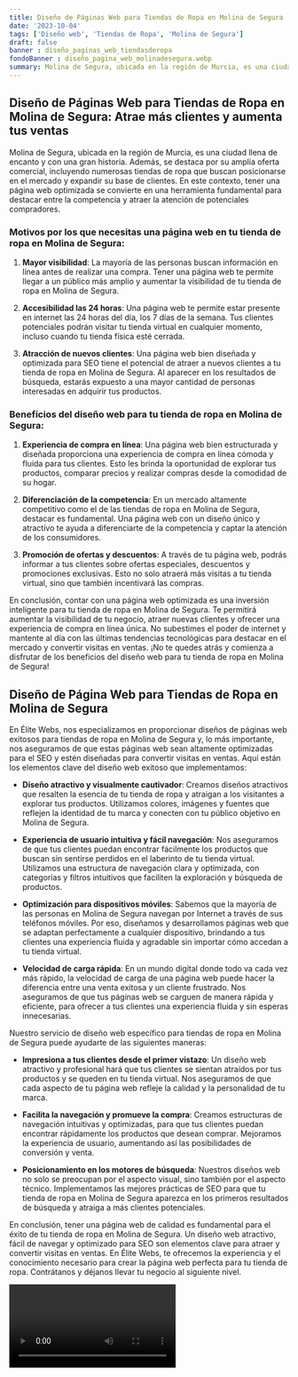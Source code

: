 ```yaml
---
title: Diseño de Páginas Web para Tiendas de Ropa en Molina de Segura
date: '2023-10-04'
tags: ['Diseño web', 'Tiendas de Ropa', 'Molina de Segura']
draft: false
banner : diseño_paginas_web_tiendasderopa
fondoBanner : diseño_pagina_web_molinadesegura.webp
summary: Molina de Segura, ubicada en la región de Murcia, es una ciudad llena de encanto y con una gran historia. Además, se destaca por su amplia oferta comercial, incluyendo numerosas tiendas de ropa que buscan posicionarse en el mercado y expandir su base de clientes. En este contexto, tener una página web optimizada se convierte en una herramienta fundamental para destacar entre la competencia y atraer la atención de potenciales compradores.
---
```


## Diseño de Páginas Web para Tiendas de Ropa en Molina de Segura: Atrae más clientes y aumenta tus ventas

Molina de Segura, ubicada en la región de Murcia, es una ciudad llena de encanto y con una gran historia. Además, se destaca por su amplia oferta comercial, incluyendo numerosas tiendas de ropa que buscan posicionarse en el mercado y expandir su base de clientes. En este contexto, tener una página web optimizada se convierte en una herramienta fundamental para destacar entre la competencia y atraer la atención de potenciales compradores.

### Motivos por los que necesitas una página web en tu tienda de ropa en Molina de Segura:

1. **Mayor visibilidad**: La mayoría de las personas buscan información en línea antes de realizar una compra. Tener una página web te permite llegar a un público más amplio y aumentar la visibilidad de tu tienda de ropa en Molina de Segura.

2. **Accesibilidad las 24 horas**: Una página web te permite estar presente en internet las 24 horas del día, los 7 días de la semana. Tus clientes potenciales podrán visitar tu tienda virtual en cualquier momento, incluso cuando tu tienda física esté cerrada.

3. **Atracción de nuevos clientes**: Una página web bien diseñada y optimizada para SEO tiene el potencial de atraer a nuevos clientes a tu tienda de ropa en Molina de Segura. Al aparecer en los resultados de búsqueda, estarás expuesto a una mayor cantidad de personas interesadas en adquirir tus productos.

### Beneficios del diseño web para tu tienda de ropa en Molina de Segura:

1. **Experiencia de compra en línea**: Una página web bien estructurada y diseñada proporciona una experiencia de compra en línea cómoda y fluida para tus clientes. Esto les brinda la oportunidad de explorar tus productos, comparar precios y realizar compras desde la comodidad de su hogar.

2. **Diferenciación de la competencia**: En un mercado altamente competitivo como el de las tiendas de ropa en Molina de Segura, destacar es fundamental. Una página web con un diseño único y atractivo te ayuda a diferenciarte de la competencia y captar la atención de los consumidores.

3. **Promoción de ofertas y descuentos**: A través de tu página web, podrás informar a tus clientes sobre ofertas especiales, descuentos y promociones exclusivas. Esto no solo atraerá más visitas a tu tienda virtual, sino que también incentivará las compras.

En conclusión, contar con una página web optimizada es una inversión inteligente para tu tienda de ropa en Molina de Segura. Te permitirá aumentar la visibilidad de tu negocio, atraer nuevas clientes y ofrecer una experiencia de compra en línea única. No subestimes el poder de internet y mantente al día con las últimas tendencias tecnológicas para destacar en el mercado y convertir visitas en ventas. ¡No te quedes atrás y comienza a disfrutar de los beneficios del diseño web para tu tienda de ropa en Molina de Segura!

<GifSeo />

<Cta />

## Diseño de Página Web para Tiendas de Ropa en Molina de Segura

En Élite Webs, nos especializamos en proporcionar diseños de páginas web exitosos para tiendas de ropa en Molina de Segura y, lo más importante, nos aseguramos de que estas páginas web sean altamente optimizadas para el SEO y estén diseñadas para convertir visitas en ventas. Aquí están los elementos clave del diseño web exitoso que implementamos:

- **Diseño atractivo y visualmente cautivador**: Creamos diseños atractivos que resalten la esencia de tu tienda de ropa y atraigan a los visitantes a explorar tus productos. Utilizamos colores, imágenes y fuentes que reflejen la identidad de tu marca y conecten con tu público objetivo en Molina de Segura.

- **Experiencia de usuario intuitiva y fácil navegación**: Nos aseguramos de que tus clientes puedan encontrar fácilmente los productos que buscan sin sentirse perdidos en el laberinto de tu tienda virtual. Utilizamos una estructura de navegación clara y optimizada, con categorías y filtros intuitivos que faciliten la exploración y búsqueda de productos.

- **Optimización para dispositivos móviles**: Sabemos que la mayoría de las personas en Molina de Segura navegan por Internet a través de sus teléfonos móviles. Por eso, diseñamos y desarrollamos páginas web que se adaptan perfectamente a cualquier dispositivo, brindando a tus clientes una experiencia fluida y agradable sin importar cómo accedan a tu tienda virtual.

- **Velocidad de carga rápida**: En un mundo digital donde todo va cada vez más rápido, la velocidad de carga de una página web puede hacer la diferencia entre una venta exitosa y un cliente frustrado. Nos aseguramos de que tus páginas web se carguen de manera rápida y eficiente, para ofrecer a tus clientes una experiencia fluida y sin esperas innecesarias.

Nuestro servicio de diseño web específico para tiendas de ropa en Molina de Segura puede ayudarte de las siguientes maneras:

- **Impresiona a tus clientes desde el primer vistazo**: Un diseño web atractivo y profesional hará que tus clientes se sientan atraídos por tus productos y se queden en tu tienda virtual. Nos aseguramos de que cada aspecto de tu página web refleje la calidad y la personalidad de tu marca.

- **Facilita la navegación y promueve la compra**: Creamos estructuras de navegación intuitivas y optimizadas, para que tus clientes puedan encontrar rápidamente los productos que desean comprar. Mejoramos la experiencia de usuario, aumentando así las posibilidades de conversión y venta.

- **Posicionamiento en los motores de búsqueda**: Nuestros diseños web no solo se preocupan por el aspecto visual, sino también por el aspecto técnico. Implementamos las mejores prácticas de SEO para que tu tienda de ropa en Molina de Segura aparezca en los primeros resultados de búsqueda y atraiga a más clientes potenciales.

En conclusión, tener una página web de calidad es fundamental para el éxito de tu tienda de ropa en Molina de Segura. Un diseño web atractivo, fácil de navegar y optimizado para SEO son elementos clave para atraer y convertir visitas en ventas. En Élite Webs, te ofrecemos la experiencia y el conocimiento necesario para crear la página web perfecta para tu tienda de ropa. Contrátanos y déjanos llevar tu negocio al siguiente nivel.

<Video />

<CtaBot job='Tiendas de Ropa' city='Molina de Segura'/>

<Gmaps query='Molina de Segura+españa+maps' />